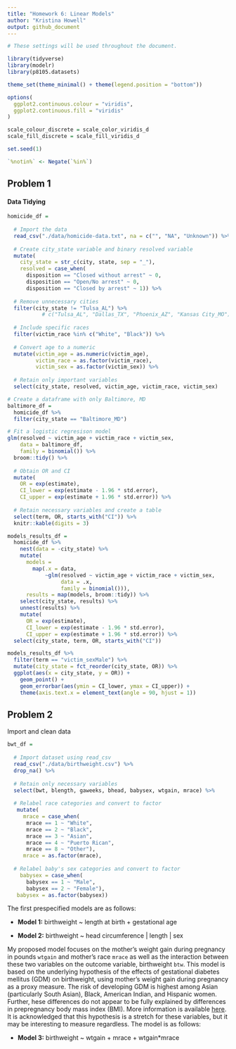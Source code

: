 ```yaml
---
title: "Homework 6: Linear Models"
author: "Kristina Howell"
output: github_document
---
```


```r
# These settings will be used throughout the document.

library(tidyverse)
library(modelr)
library(p8105.datasets)

theme_set(theme_minimal() + theme(legend.position = "bottom"))

options(
  ggplot2.continuous.colour = "viridis", 
  ggplot2.continuous.fill = "viridis"
)

scale_colour_discrete = scale_color_viridis_d
scale_fill_discrete = scale_fill_viridis_d

set.seed(1)

`%notin%` <- Negate(`%in%`)
```

## Problem 1

#### Data Tidying

```r
homicide_df = 
  
  # Import the data
  read_csv("./data/homicide-data.txt", na = c("", "NA", "Unknown")) %>% 
  
  # Create city_state variable and binary resolved variable
  mutate(
    city_state = str_c(city, state, sep = "_"),
    resolved = case_when(
      disposition == "Closed without arrest" ~ 0,
      disposition == "Open/No arrest" ~ 0,
      disposition == "Closed by arrest" ~ 1)) %>% 
  
  # Remove unnecessary cities
  filter(city_state != "Tulsa_AL") %>% 
           # c("Tulsa_AL", "Dallas_TX", "Phoenix_AZ", "Kansas City_MO")) 
           
  # Include specific races
  filter(victim_race %in% c("White", "Black")) %>% 
  
  # Convert age to a numeric
  mutate(victim_age = as.numeric(victim_age),
         victim_race = as.factor(victim_race),
         victim_sex = as.factor(victim_sex)) %>% 
  
  # Retain only important variables
  select(city_state, resolved, victim_age, victim_race, victim_sex)
```


```r
# Create a dataframe with only Baltimore, MD
baltimore_df = 
  homicide_df %>% 
  filter(city_state == "Baltimore_MD")

# Fit a logistic regresison model 
glm(resolved ~ victim_age + victim_race + victim_sex,
    data = baltimore_df,
    family = binomial()) %>% 
  broom::tidy() %>% 
  
  # Obtain OR and CI
  mutate(
    OR = exp(estimate),
    CI_lower = exp(estimate - 1.96 * std.error),
    CI_upper = exp(estimate + 1.96 * std.error)) %>% 
  
  # Retain necessary variables and create a table
  select(term, OR, starts_with("CI")) %>% 
  knitr::kable(digits = 3)
```

```r
models_results_df = 
  homicide_df %>% 
    nest(data = -city_state) %>% 
    mutate(
      models = 
        map(.x = data, 
            ~glm(resolved ~ victim_age + victim_race + victim_sex,
                 data = .x,
                 family = binomial())), 
      results = map(models, broom::tidy)) %>% 
    select(city_state, results) %>% 
    unnest(results) %>% 
    mutate(
      OR = exp(estimate),
      CI_lower = exp(estimate - 1.96 * std.error),
      CI_upper = exp(estimate + 1.96 * std.error)) %>% 
  select(city_state, term, OR, starts_with("CI"))
```

```r
models_results_df %>% 
  filter(term == "victim_sexMale") %>% 
  mutate(city_state = fct_reorder(city_state, OR)) %>% 
  ggplot(aes(x = city_state, y = OR)) +
    geom_point() +
    geom_errorbar(aes(ymin = CI_lower, ymax = CI_upper)) +
    theme(axis.text.x = element_text(angle = 90, hjust = 1))
```

## Problem 2

Import and clean data

```r
bwt_df = 
  
  # Import dataset using read_csv
  read_csv("./data/birthweight.csv") %>% 
  drop_na() %>% 
  
  # Retain only necessary variables
  select(bwt, blength, gaweeks, bhead, babysex, wtgain, mrace) %>% 
  
  # Relabel race categories and convert to factor
   mutate(
     mrace = case_when(
      mrace == 1 ~ "White",
      mrace == 2 ~ "Black",
      mrace == 3 ~ "Asian",
      mrace == 4 ~ "Puerto Rican",
      mrace == 8 ~ "Other"),
     mrace = as.factor(mrace),
    
  # Relabel baby's sex categories and convert to factor
    babysex = case_when(
      babysex == 1 ~ "Male",
      babysex == 2 ~ "Female"), 
   babysex = as.factor(babysex))

```

The first prespecified models are as follows:

* **Model 1:** birthweight ~ length at birth + gestational age

* **Model 2:** birthweight ~ head circumference | length | sex

My proposed model focuses on the mother's weight gain during pregnancy in pounds `wtgain` and mother's race `mrace` as well as the interaction between these two variables on the outcome variable, birthweight `btw`. This model is based on the underlying hypothesis of the effects of gestational diabetes mellitus (GDM) on birthweight, using mother's weight gain during pregnancy as a proxy measure. The risk of developing GDM is highest among Asian (particularly South Asian), Black, American Indian, and Hispanic women. Further, hese differences do not appear to be fully explained by differences in prepregnancy body mass index (BMI). More information is available [here](https://www.ncbi.nlm.nih.gov/pmc/articles/PMC4180530/). It is acknowledged that this hypothesis is a stretch for these variables, but it may be interesting to measure regardless. The model is as follows:

* **Model 3:** birthweight ~ wtgain + mrace + wtgain*mrace
















